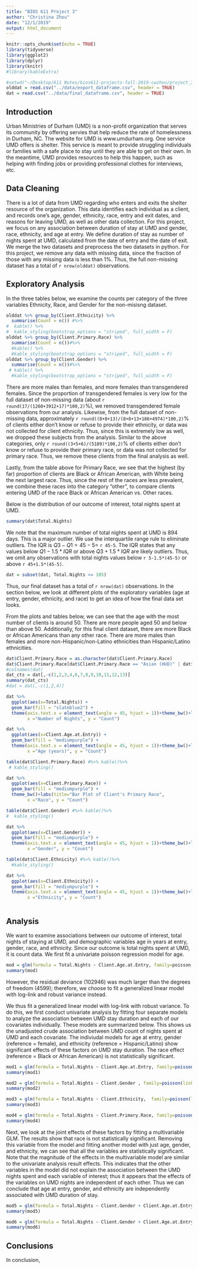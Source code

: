 ```yaml
---
title: "BIOS 611 Project 3"
author: "Christina Zhou"
date: "12/1/2019"
output: html_document
---
```


```r
knitr::opts_chunk$set(echo = TRUE)
library(tidyverse)
library(ggplot2)
library(dplyr)
library(knitr)
#library(kableExtra)

#setwd("~/Desktop/611 Notes/bios611-projects-fall-2019-cwzhou/project_3")
olddat = read.csv("../data/export_dataframe.csv", header = TRUE)
dat = read.csv("../data/final_dataframe.csv", header = TRUE)
```

## Introduction

Urban Ministries of Durham (UMD) is a non-profit organization that serves its community by offering servies that help reduce the rate of homelessness in Durham, NC. The website for UMD is www.umdurham.org. One service UMD offers is shelter. This service is meant to provide struggling individuals or families with a safe place to stay until they are able to get on their own. In the meantime, UMD provides resources to help this happen, such as helping with finding jobs or providing professional clothes for interviews, etc.

## Data Cleaning

There is a lot of data from UMD regarding who enters and exits the shelter resource of the organization. This data identifies each individual as a client, and records one's age, gender, ethnicity, race, entry and exit dates, and reasons for leaving UMD, as well as other data collection. For this project, we focus on any association between duration of stay at UMD and gender, race, ethnicity, and age at entry. We define duration of stay as number of nights spent at UMD, calculated from the date of entry and the date of exit. We merge the two datasets and preprocess the two datasets in python. For this project, we remove any data with missing data, since the fraction of those with any missing data is less than 1%. Thus, the full non-missing dataset has a total of `r nrow(olddat)` observations.

## Exploratory Analysis

In the three tables below, we examine the counts per category of the three variables Ethnicity, Race, and Gender for the non-misisng dataset.
```r
olddat %>% group_by(Client.Ethnicity) %>%
  summarise(Count = n()) #%>%
#  kable() %>%
#  kable_styling(bootstrap_options = "striped", full_width = F)
olddat %>% group_by(Client.Primary.Race) %>%
  summarise(Count = n())#%>%
  #kable() %>%
  #kable_styling(bootstrap_options = "striped", full_width = F)
olddat %>% group_by(Client.Gender) %>%
  summarise(Count = n())#%>%
 # kable() %>%
  #kable_styling(bootstrap_options = "striped", full_width = F)
```
There are more males than females, and more females than transgendered females. Since the proportion of transgendered females is very low for the full dataset of non-missing data (about `r round(17/(1260+3912+17)*100,2)`%), we removed transgendered female observations from our analysis. Likewise, from the full dataset of non-missing data, approximately `r round((8+8+13)/(8+8+13+186+4974)*100,2)`% of clients either don't know or refuse to provide their ethnicity, or data was not collected for client ethnicity. Thus, since this is extremely low as well, we dropped these subjects from the analysis. Similar to the above categories, only `r round((3+5+6)/(5189)*100,2)`% of clients either don't know or refuse to provide their primary race, or data was not collected for primary race. Thus, we remove these clients from the final analysis as well.

Lastly, from the table above for Primary Race, we see that the highest (by far) proportion of clients are Black or African American, with White being the next largest race. Thus, since the rest of the races are less prevalent, we combine these races into the category "other", to compare clients entering UMD of the race Black or African American vs. Other races.

Below is the distribution of our outcome of interest, total nights spent at UMD.

```r
summary(dat$Total.Nights)
```
We note that the maximum number of total nights spent at UMD is 894 days. This is a major outlier. We use the interquartile range rule to eliminate outliers. The IQR is $Q3-Q1 = 45-5 =$ `r 45-5`. The IQR states that any values below $Q1 - 1.5*IQR$ or above $Q3 + 1.5*IQR$ are likely outliers. Thus, we omit any observations with total nights values below `r 5-1.5*(45-5)` or above `r 45+1.5*(45-5)`.

```r
dat = subset(dat, Total.Nights <= 105)
```

Thus, our final dataset has a total of `r nrow(dat)` observations. In the section below, we look at different plots of the exploratory variables (age at entry, gender, ethnicity, and race) to get an idea of how the final data set looks.

From the plots and tables below, we can see that the age with the most number of clients is around 50. There are more people aged 50 and below than above 50. Additionally, for this final client dataset, there are more Black or African Americans than any other race. There are more males than females and more non-Hispanic/non-Latino ethnicities than Hispanic/Latino ethnicities.

```r
dat$Client.Primary.Race = as.character(dat$Client.Primary.Race)
dat$Client.Primary.Race[dat$Client.Primary.Race == "Asian (HUD)" | dat$Client.Primary.Race == "White (HUD)" | dat$Client.Primary.Race == "Native Hawaiian or Other Pacific Islander (HUD)" | dat$Client.Primary.Race == "American Indian or Alaska Native (HUD)" ] = "Other"
#colnames(dat)
dat_cts = dat[,-c(1,2,3,4,6,7,8,9,10,11,12,13)]
summary(dat_cts)
#dat = dat[,-c(1,2,4)]

```

```r
dat %>%
  ggplot(aes(x=Total.Nights)) +
  geom_bar(fill = "slateblue2") +
  theme(axis.text.x = element_text(angle = 45, hjust = 1))+theme_bw()+labs(title="Histogram of Client's Total Nights Spent at UMD",
        x ="Number of Nights", y = "Count")

dat %>%
  ggplot(aes(x=Client.Age.at.Entry)) +
  geom_bar(fill = "mediumpurple") +
  theme(axis.text.x = element_text(angle = 45, hjust = 1))+theme_bw()+labs(title="Histogram of Client's Age at UMD Entry",
        x ="Age (years)", y = "Count")

table(dat$Client.Primary.Race) #%>% kable()%>%
 # kable_styling()

dat %>%
  ggplot(aes(x=Client.Primary.Race)) +
  geom_bar(fill = "mediumpurple") +
  theme_bw()+labs(title="Bar Plot of Client's Primary Race",
        x ="Race", y = "Count")

table(dat$Client.Gender) #%>% kable()%>%
#  kable_styling()

dat %>%
  ggplot(aes(x=Client.Gender)) +
  geom_bar(fill = "mediumpurple") +
  theme(axis.text.x = element_text(angle = 45, hjust = 1))+theme_bw()+labs(title="Bar Plot of Client's Gender",
        x ="Gender", y = "Count")

table(dat$Client.Ethnicity) #%>% kable()%>%
  #kable_styling()

dat %>%
  ggplot(aes(x=Client.Ethnicity)) +
  geom_bar(fill = "mediumpurple") +
  theme(axis.text.x = element_text(angle = 45, hjust = 1))+theme_bw()+labs(title="Bar Plot of Client's Ethnicity",
        x ="Ethnicity", y = "Count")



```

## Analysis

We want to examine associations between our outcome of interest, total nights of staying at UMD, and demographic variables age in years at entry, gender, race, and ethnicity. Since our outcome is total nights spent at UMD, it is count data. We first fit a univariate poisson regression model for age. 

```r
mod = glm(formula = Total.Nights ~ Client.Age.at.Entry, family=poisson,data = dat)
summary(mod)
```


However, the residual deviance (102946) was much larger than the degrees of freedom (4599); therefore, we choose to fit a generalized linear model with log-link and robust variance instead.

We thus fit a generalized linear model with log-link with robust variance. To do this, we first conduct univariate analysis by fitting four separate models to analyze the association between UMD stay duration and each of our covariates individually. These models are summarized below. This shows us the unadjusted crude association between UMD count of nights spent at UMD and each covariate. The indiviudal models for age at entry, gender (reference = female), and ethnicity (reference = Hispanic/Latino) show significant effects of these factors on UMD stay duration. The race effect (reference = Black or African American) is not statistically significant. 

```r
mod1 = glm(formula = Total.Nights ~ Client.Age.at.Entry, family=poisson(link="log"),data = dat)
summary(mod1)

mod2 = glm(formula = Total.Nights ~ Client.Gender , family=poisson(link="log"),data = dat)
summary(mod2)

mod3 = glm(formula = Total.Nights ~ Client.Ethnicity,  family=poisson(link="log"),data = dat)
summary(mod3)

mod4 = glm(formula = Total.Nights ~ Client.Primary.Race, family=poisson(link="log"),data = dat)
summary(mod4)
```

Next, we look at the joint effects of these factors by fitting a multivariable GLM. The results show that race is not statistically significant. Removing this variable from the model and fitting another model with just age, gender, and ethnicity, we can see that all the variables are statistically significant. Note that the magnitude of the effects in the multivariable model are similar to the univariate analysis result effects. This indicates that the other variables in the model did not explain the association between the UMD nights spent and each variable of interest; thus it appears that the effects of the variables on UMD nights are independent of each other. Thus we can conclude that age at entry, gender, and ethnicity are independently associated with UMD duration of stay.

```r
mod5 = glm(formula = Total.Nights ~ Client.Gender + Client.Age.at.Entry + Client.Ethnicity + Client.Primary.Race, family=poisson(link="log"),data = dat)
summary(mod5)

mod6 = glm(formula = Total.Nights ~ Client.Gender + Client.Age.at.Entry + Client.Ethnicity, family=poisson(link="log"),data = dat)
summary(mod6)
```

## Conclusions

In conclusion, 
